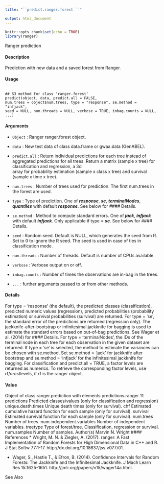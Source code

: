 ---
title: "``predict.ranger.forest ``"

output: html_document
---

```{r setup, include=FALSE}
knitr::opts_chunk$set(echo = TRUE)
library(ranger)
```
Ranger prediction

#### Description

Prediction with new data and a saved forest from Ranger.


#### Usage

<pre><code>
## S3 method for class 'ranger.forest'
predict(object, data, predict.all = FALSE,
num.trees = object$num.trees, type = "response", se.method = "infjack",
seed = NULL, num.threads = NULL, verbose = TRUE, inbag.counts = NULL,
...)
</code></pre>

#### Arguments
* ``	Object	`` : 	Ranger ranger.forest object.
* ``	data 	`` : 	New test data of class data.frame or gwaa.data (GenABEL).
* ``	predict.all 	`` : 	Return individual predictions for each tree instead of aggregated predictions for
	all trees. Return a matrix (sample x tree) for classification and regression, a 3d		
	array for probability estimation (sample x class x tree) and survival (sample x time x tree).		
			
* ``	num.trees 	`` : 	Number of trees used for prediction. The first num.trees in the forest are used.
* ``	type 	`` : 	Type of prediction. One of ***response***, ***se***, ***terminalNodes***, ***quantiles*** with
	default ***response***. See below for #### Details.		
* ``	se.method 	`` : 	Method to compute standard errors. One of ***jack***, ***infjack*** with default ***infjack***.
	Only applicable if type = ***se***. See below for #### Details.		
* ``	seed 	`` : 	Random seed. Default is NULL, which generates the seed from R. Set to 0 to
	ignore the R seed. The seed is used in case of ties in classification mode.		
* ``	num.threads 	`` : 	Number of threads. Default is number of CPUs available.
* ``	verbose 	`` : 	Verbose output on or off.
* ``	inbag.counts 	`` : 	Number of times the observations are in-bag in the trees.
* ``	... 	`` : 	further arguments passed to or from other methods.

#### Details
For type = 'response' (the default), the predicted classes (classification), predicted numeric
values (regression), predicted probabilities (probability estimation) or survival probabilities (survival)
are returned. For type = 'se', the standard error of the predictions are returned (regression
only). The jackknife-after-bootstrap or infinitesimal jackknife for bagging is used to estimate
the standard errors based on out-of-bag predictions. See Wager et al. (2014) for #### Details. For
type = 'terminalNodes', the IDs of the terminal node in each tree for each observation in the
given dataset are returned.
If type = 'se' is selected, the method to estimate the variances can be chosen with se.method.
Set se.method = 'jack' for jackknife after bootstrap and se.method = 'infjack' for the
infinitesimal jackknife for bagging.
For classification and predict.all = TRUE, a factor levels are returned as numerics. To retrieve
the corresponding factor levels, use rf$forest$levels, if rf is the ranger object.

#### Value
Object of class ranger.prediction with elements
predictions.ranger 11
predictions Predicted classes/values (only for classification and regression)
unique.death.times Unique death times (only for survival).
chf Estimated cumulative hazard function for each sample (only for survival).
survival Estimated survival function for each sample (only for survival).
num.trees Number of trees.
num.independent.variables Number of independent variables.
treetype Type of forest/tree. Classification, regression or survival.
num.samples Number of samples.
Author(s)
Marvin N. Wright
#### References
* Wright, M. N. & Ziegler, A. (2017). ranger: A Fast Implementation of Random Forests
for High Dimensional Data in C++ and R. J Stat Softw 77:1-17. 
http://dx.doi.org/10.18637/jss.v077.i01.

* Wager, S., Hastie T., & Efron, B. (2014). Confidence Intervals for Random Forests: The
Jackknife and the Infinitesimal Jackknife. J Mach Learn Res 15:1625-1651. 
http://jmlr.org/papers/v15/wager14a.html.

See Also
